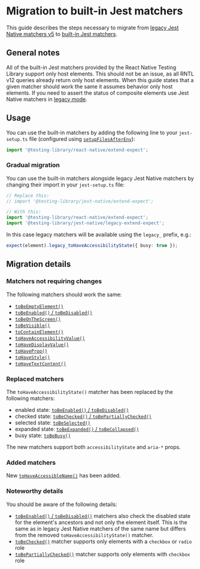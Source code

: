 # Migration to built-in Jest matchers

This guide describes the steps necessary to migrate from [legacy Jest Native matchers v5](https://github.com/testing-library/jest-native) to [built-in Jest matchers](jest-matchers).

## General notes

All of the built-in Jest matchers provided by the React Native Testing Library support only host elements. This should not be an issue, as all RNTL v12 queries already return only host elements. When this guide states that a given matcher should work the same it assumes behavior only host elements. If you need to assert the status of composite elements use Jest Native matchers in [legacy mode](#gradual-migration).

## Usage

You can use the built-in matchers by adding the following line to your `jest-setup.ts` file (configured using [`setupFilesAfterEnv`](https://jestjs.io/docs/configuration#setupfilesafterenv-array)):

```ts
import '@testing-library/react-native/extend-expect';
```

### Gradual migration

You can use the built-in matchers alongside legacy Jest Native matchers by changing their import in your `jest-setup.ts` file:

```ts
// Replace this:
// import '@testing-library/jest-native/extend-expect';

// With this:
import '@testing-library/react-native/extend-expect';
import '@testing-library/jest-native/legacy-extend-expect';
```

In this case legacy matchers will be available using the `legacy_` prefix, e.g.:

```ts
expect(element).legacy_toHaveAccessibilityState({ busy: true });
```

## Migration details

### Matchers not requiring changes

The following matchers should work the same:

- [`toBeEmptyElement()`](jest-matchers#tobeemptyelement)
- [`toBeEnabled()` / `toBeDisabled()`](jest-matchers#tobeenabled)
- [`toBeOnTheScreen()`](jest-matchers#tobeonthescreen)
- [`toBeVisible()`](jest-matchers#tobevisible)
- [`toContainElement()`](jest-matchers#tocontainelement)
- [`toHaveAccessibilityValue()`](jest-matchers#tohaveaccessibilityvalue)
- [`toHaveDisplayValue()`](jest-matchers#tohavedisplayvalue)
- [`toHaveProp()`](jest-matchers#tohaveprop)
- [`toHaveStyle()`](jest-matchers#tohavestyle)
- [`toHaveTextContent()`](jest-matchers#tohavetextcontent)

### Replaced matchers

The `toHaveAccessibilityState()` matcher has been replaced by the following matchers:

- enabled state: [`toBeEnabled()` / `toBeDisabled()`](jest-matchers#tobeenabled)
- checked state: [`toBeChecked()` / `toBePartiallyChecked()`](jest-matchers#tobechecked)
- selected state: [`toBeSelected()`](jest-matchers#tobeselected)
- expanded state: [`toBeExpanded()` / `toBeCollapsed()`](jest-matchers#tobeexpanded)
- busy state: [`toBeBusy()`](jest-matchers#tobebusy)

The new matchers support both `accessibilityState` and `aria-*` props.

### Added matchers

New [`toHaveAccessibleName()`](jest-matchers#tohaveaccessiblename) has been added.

### Noteworthy details

You should be aware of the following details:

- [`toBeEnabled()` / `toBeDisabled()`](jest-matchers#tobeenabled) matchers also check the disabled state for the element's ancestors and not only the element itself. This is the same as in legacy Jest Native matchers of the same name but differs from the removed `toHaveAccessibilityState()` matcher.
- [`toBeChecked()`](jest-matchers#tobechecked) matcher supports only elements with a `checkbox` or `radio` role
- [`toBePartiallyChecked()`](jest-matchers#tobechecked) matcher supports only elements with `checkbox` role

